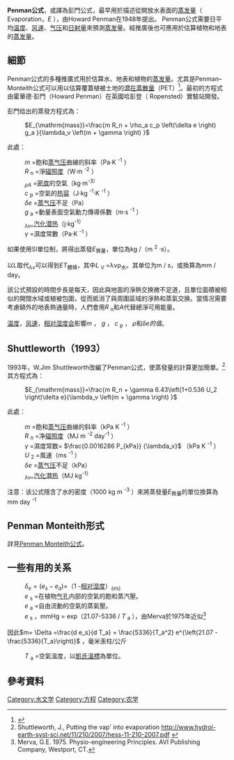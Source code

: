 '''Penman公式'''，或譯為彭門公式，最早用於描述從開放水表面的[[蒸发|蒸发量]]（ Evaporation，''E'' ），由Howard Penman在1948年提出。 Penman公式需要日平均[[温度|温度]]、[[風速|风速]]、[[气压|气压]]和[[日射量|日射量]]來預測[[蒸发|蒸发]]量。經推廣後也可應用於估算植物和地表的[[蒸发|蒸发量]]。

== 細節 ==
Penman公式的多種推廣式用於估算水、地表和植物的[[蒸发|蒸发量]]。尤其是Penman–Monteith公式可以用以估算覆蓋植被土地的[[蒸發散|潜在蒸散量]]（PET）<ref>{{Cite book|last=Allen|first=R.G.|last2=Pereira, L.S.|last3=Raes, D.|last4=Smith, M.|title=Crop Evapotranspiration—Guidelines for Computing Crop Water Requirements|url=http://www.fao.org/docrep/X0490E/x0490e00.HTM|accessdate=2007-10-08|series=FAO Irrigation and drainage paper 56|year=1998|publisher=Food and Agriculture Organization of the United Nations|location=Rome, Italy|isbn=92-5-104219-5|archive-date=2011-05-15|archive-url=https://web.archive.org/web/20110515113038/http://www.fao.org/docrep/X0490E/x0490e00.HTM|dead-url=no}}</ref>。最初的方程式由霍華德·彭門（Howard Penman）在英國哈彭登（ Ropensted）實驗站開發。 

彭門给出的蒸發方程式為：

: <math>E_{\mathrm{mass}}=\frac{m R_n + \rho_a c_p \left(\delta e \right) g_a }{\lambda_v \left(m + \gamma \right) }
</math>

此處：

: ''m'' =飽和[[蒸氣壓|蒸气压]]曲線的斜率（Pa·K <sup>-1</sup> ）
: ''R'' <sub>n</sub> =淨[[輻照度|辐照度]]（W·m <sup>-2</sup> ）
: ''<sub>ρA</sub>'' =[[密度|密度]]的空氣（kg·m<sup>-3）</sup>
: ''c'' <sub>p</sub> =空氣的[[熱容量|热容]]（J·kg <sup>-1</sup>·K <sup>-1</sup> ）
: ''δe'' =[[蒸氣壓|蒸气压]]不足（Pa）
: ''g'' <sub>a</sub> =動量表面空氣動力傳導係數（m·s <sup>-1</sup> ）
: ''<sub>λν=</sub>''[[汽化热|汽化潜热]]（j·kg<sup>-1）</sup>
: ''γ'' =濕度常數（Pa·K <sup>-1</sup> ）

如果使用SI單位制，將得出蒸發''E''<sub>質量</sub>，單位為kg /（m <sup>2</sup> ·s）。

以L取代''<sub>λv</sub>''可以得到''ET''<sub>體積</sub>，其中''L'' <sub>V</sub> =λvρ<sub>水</sub>。其单位为m / s，或換算為mm / day。

該公式預設的時間步長是每天，因此與地面的淨熱交换微不足道，且單位面積被相似的開闊水域或植被包圍，從而抵消了與周圍區域的淨熱和蒸氣交换。當情况需要考慮額外的地表熱通量時，人們會用''R'' <sub>n</sub>和''A''代替總淨可用能量。

[[温度|温度]]，[[風速|风速]]，[[湿度|相对湿度会]]影響''m'' ， ''g'' ， ''c'' <sub>p</sub> ， ''ρ''和''δe的值''。

== Shuttleworth（1993） ==
1993年，W.Jim Shuttleworth改編了Penman公式，使蒸發量的計算更加簡單。<ref>Shuttleworth, J., Putting the vap' into evaporation http://www.hydrol-earth-syst-sci.net/11/210/2007/hess-11-210-2007.pdf {{Wayback|url=http://www.hydrol-earth-syst-sci.net/11/210/2007/hess-11-210-2007.pdf |date=20081201093701 }}</ref>其方程式為：

: <math>E_{\mathrm{mass}}=\frac{m R_n + \gamma  6.43\left(1+0.536  U_2 \right)\delta e}{\lambda_v \left(m + \gamma \right) }
</math>

此處：

: ''m'' =飽和[[蒸氣壓|蒸气压]]曲線的斜率（kPa K <sup>-1</sup> ）
: ''R'' <sub>n</sub> =净[[輻照度|辐照度]]（MJ m <sup>-2</sup> day<sup>-1</sup> ）
: ''γ'' =濕度常数= <math>\frac{0.0016286  P_{kPa}} {\lambda_v}</math> （kPa K <sup>-1</sup> ）
: ''U'' <sub>2</sub> =風速（ms <sup>-1</sup> ）
: ''δe'' =[[蒸氣壓|蒸气压]]不足（kPa）
: ''<sub>λν=</sub>''[[汽化热|汽化潜热]]（MJ kg<sup>-1）</sup>

注意：该公式隱含了水的密度（1000 kg m <sup>-3</sup> ）來將蒸發量''E''<sub>質量</sub>的單位換算為mm day <sup>-1</sup>

== Penman Monteith形式 ==
詳見[[Penman_Monteith公式|Penman Monteith公式]]。
== 一些有用的关系 ==

: <math>\delta_e=(e_s-e_a)=</math>（1 -[[湿度|相对湿度]]）<sub>(''e''s)</sub>
: ''e'' <sub>s</sub> =在植物[[气孔|气孔]]内部的空氣的飽和蒸汽壓。
: ''e'' <sub>a</sub> =自由流動的空氣的蒸氣壓。
: ''e'' <sub>s</sub> ，mmHg = exp（21.07-5336 / ''T'' <sub>a</sub> ），由Merva於1975年近似<ref>Merva, G.E. 1975. Physio-engineering Principles. AVI Publishing Company, Westport, CT.</ref>

因此<math>m= \Delta =\frac{d e_s}{d T_a} = \frac{5336}{T_a^2} e^{\left(21.07 - \frac{5336}{T_a}\right)}</math> ，毫米汞柱/公斤

: ''T'' <sub>a</sub> =空氣溫度，以[[凱氏溫標|凱氏溫標]]為單位。

== 參考資料 ==
{{Reflist}}
[[Category:水文学|Category:水文学]]
[[Category:方程|Category:方程]]
[[Category:农学|Category:农学]]